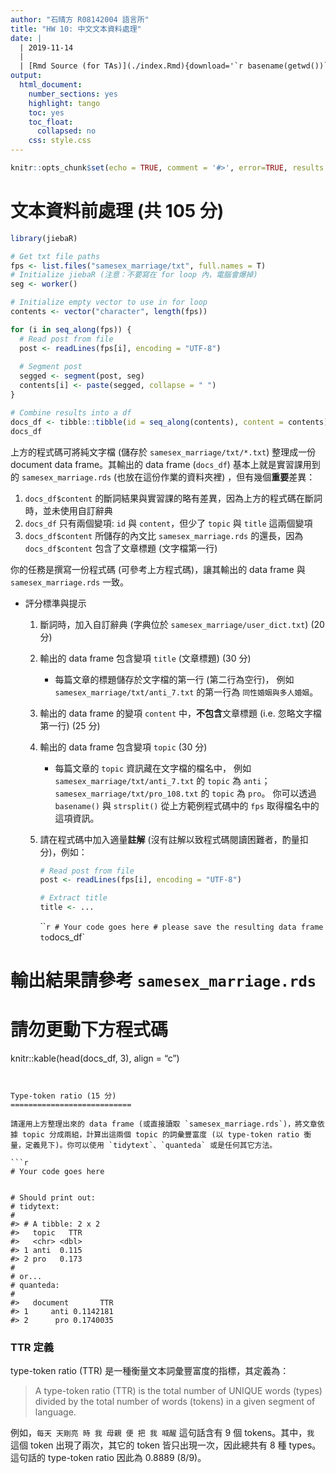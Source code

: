 ---
author: "石晴方 R08142004 語言所"
title: "HW 10: 中文文本資料處理"
date: |
  | 2019-11-14
  |
  | [Rmd Source (for TAs)](./index.Rmd){download='`r basename(getwd())`.Rmd'}
output:
  html_document:
    number_sections: yes
    highlight: tango
    toc: yes
    toc_float:
      collapsed: no
    css: style.css
---

```{r setup, include=FALSE}
knitr::opts_chunk$set(echo = TRUE, comment = '#>', error=TRUE, results = 'hold', out.width='70%', fig.align = 'center', message = FALSE)
```

文本資料前處理 (共 105 分)
===========================

```{r}
library(jiebaR)

# Get txt file paths
fps <- list.files("samesex_marriage/txt", full.names = T)
# Initialize jiebaR (注意：不要寫在 for loop 內，電腦會爆掉)
seg <- worker()

# Initialize empty vector to use in for loop
contents <- vector("character", length(fps))

for (i in seq_along(fps)) {
  # Read post from file
  post <- readLines(fps[i], encoding = "UTF-8")
  
  # Segment post
  segged <- segment(post, seg)
  contents[i] <- paste(segged, collapse = " ")
}

# Combine results into a df
docs_df <- tibble::tibble(id = seq_along(contents), content = contents)
docs_df
```

上方的程式碼可將純文字檔 (儲存於 `samesex_marriage/txt/*.txt`) 整理成一份 document data frame。其輸出的 data frame (`docs_df`) 基本上就是實習課用到的 `samesex_marriage.rds` (也放在這份作業的資料夾裡) ，但有幾個**重要**差異：

1. `docs_df$content` 的斷詞結果與實習課的略有差異，因為上方的程式碼在斷詞時，並未使用自訂辭典
2. `docs_df` 只有兩個變項: `id` 與 `content`，但少了 `topic` 與 `title` 這兩個變項
3. `docs_df$content` 所儲存的內文比 `samesex_marriage.rds` 的還長，因為 `docs_df$content` 包含了文章標題 (文字檔第一行)

你的任務是撰寫一份程式碼 (可參考上方程式碼)，讓其輸出的 data frame 與 `samesex_marriage.rds` 一致。

- 評分標準與提示
    1. 斷詞時，加入自訂辭典 (字典位於 `samesex_marriage/user_dict.txt`)  (20 分)
    
    2. 輸出的 data frame 包含變項 `title` (文章標題) (30 分)
        - 每篇文章的標題儲存於文字檔的第一行 (第二行為空行)，
        例如 `samesex_marriage/txt/anti_7.txt` 的第一行為 `同性婚姻與多人婚姻`。
    
    3. 輸出的 data frame 的變項 `content` 中，**不包含**文章標題 (i.e. 忽略文字檔第一行) (25 分)
    
    4. 輸出的 data frame 包含變項 `topic` (30 分)
        - 每篇文章的 `topic` 資訊藏在文字檔的檔名中，
        例如 `samesex_marriage/txt/anti_7.txt` 的 `topic` 為 `anti`；
        `samesex_marriage/txt/pro_108.txt` 的 `topic` 為 `pro`。
        你可以透過 `basename()` 與 `strsplit()` 從上方範例程式碼中的 `fps` 取得檔名中的這項資訊。
    5. 請在程式碼中加入適量**註解** (沒有註解以致程式碼閱讀困難者，酌量扣分)，例如：
        
        ```r
        # Read post from file
        post <- readLines(fps[i], encoding = "UTF-8")
        
        # Extract title
        title <- ...
        ```
```{r}
# Your code goes here
# please save the resulting data frame to `docs_df`


# 輸出結果請參考 `samesex_marriage.rds`
# 請勿更動下方程式碼
knitr::kable(head(docs_df, 3), align = "c")
```


Type-token ratio (15 分)
===========================

請運用上方整理出來的 data frame (或直接讀取 `samesex_marriage.rds`)，將文章依據 topic 分成兩組，計算出這兩個 topic 的詞彙豐富度 (以 type-token ratio 衡量，定義見下)。你可以使用 `tidytext`、`quanteda` 或是任何其它方法。

```{r}
# Your code goes here


# Should print out:
# tidytext:
#
#> # A tibble: 2 x 2
#>   topic   TTR
#>   <chr> <dbl>
#> 1 anti  0.115
#> 2 pro   0.173
#
# or...
# quanteda:
#
#>   document       TTR
#> 1     anti 0.1142181
#> 2      pro 0.1740035
```


### TTR 定義

type-token ratio (TTR) 是一種衡量文本詞彙豐富度的指標，其定義為：

> A type-token ratio (TTR) is the total number of UNIQUE words (types) divided by the total number of words (tokens) in a given segment of language.

例如，`每天 天剛亮 時 我 母親 便 把 我 喊醒` 這句話含有 9 個 tokens。其中，`我` 這個 token 出現了兩次，其它的 token 皆只出現一次，因此總共有 8 種 types。這句話的 type-token ratio 因此為 0.8889 (8/9)。
